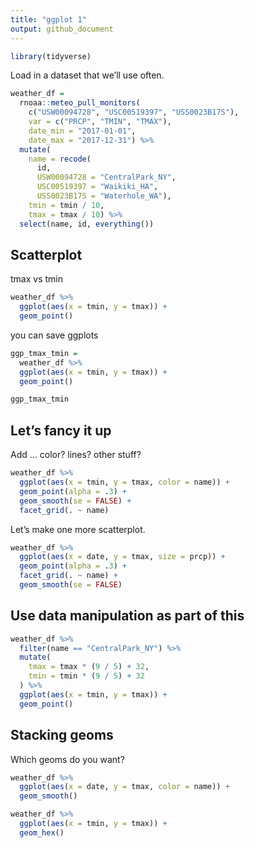 ```yaml
---
title: "ggplot 1"
output: github_document
---
```


```r
library(tidyverse)
```


Load in a dataset that we'll use often.

```r
weather_df = 
  rnoaa::meteo_pull_monitors(
    c("USW00094728", "USC00519397", "USS0023B17S"),
    var = c("PRCP", "TMIN", "TMAX"), 
    date_min = "2017-01-01",
    date_max = "2017-12-31") %>%
  mutate(
    name = recode(
      id, 
      USW00094728 = "CentralPark_NY", 
      USC00519397 = "Waikiki_HA",
      USS0023B17S = "Waterhole_WA"),
    tmin = tmin / 10,
    tmax = tmax / 10) %>%
  select(name, id, everything())
```



## Scatterplot

tmax vs tmin

```r
weather_df %>%
  ggplot(aes(x = tmin, y = tmax)) +
  geom_point()
```

you can save ggplots

```r
ggp_tmax_tmin =
  weather_df %>%
  ggplot(aes(x = tmin, y = tmax)) +
  geom_point()

ggp_tmax_tmin
```

## Let's fancy it up

Add ... color? lines? other stuff?

```r
weather_df %>%
  ggplot(aes(x = tmin, y = tmax, color = name)) +
  geom_point(alpha = .3) +
  geom_smooth(se = FALSE) +
  facet_grid(. ~ name)
```

Let's make one more scatterplot.

```r
weather_df %>%
  ggplot(aes(x = date, y = tmax, size = prcp)) +
  geom_point(alpha = .3) +
  facet_grid(. ~ name) +
  geom_smooth(se = FALSE)

```

## Use data manipulation as part of this

```r
weather_df %>%
  filter(name == "CentralPark_NY") %>%
  mutate(
    tmax = tmax * (9 / 5) + 32,
    tmin = tmin * (9 / 5) + 32
  ) %>%
  ggplot(aes(x = tmin, y = tmax)) +
  geom_point()
```

## Stacking geoms

Which geoms do you want?

```r
weather_df %>%
  ggplot(aes(x = date, y = tmax, color = name)) +
  geom_smooth()
```


```r
weather_df %>%
  ggplot(aes(x = tmin, y = tmax)) +
  geom_hex()
```